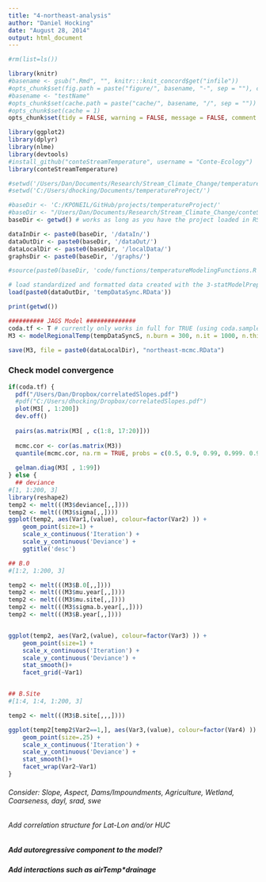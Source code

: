 ```yaml
---
title: "4-northeast-analysis"
author: "Daniel Hocking"
date: "August 28, 2014"
output: html_document
---
```


```r
#rm(list=ls())

library(knitr)
#basename <- gsub(".Rmd", "", knitr:::knit_concord$get("infile"))
#opts_chunk$set(fig.path = paste("figure/", basename, "-", sep = ""), cache.path = paste("cache/", basename, "/", sep = ""))
#basename <- "testName"
#opts_chunk$set(cache.path = paste("cache/", basename, "/", sep = ""))
#opts_chunk$set(cache = 1)
opts_chunk$set(tidy = FALSE, warning = FALSE, message = FALSE, comment = NA, verbose = TRUE)

```


```r
library(ggplot2)
library(dplyr)
library(nlme)
library(devtools)
#install_github("conteStreamTemperature", username = "Conte-Ecology")
library(conteStreamTemperature)

#setwd('/Users/Dan/Documents/Research/Stream_Climate_Change/temperatureProject/')
#setwd('C:/Users/dhocking/Documents/temperatureProject/')

#baseDir <- 'C:/KPONEIL/GitHub/projects/temperatureProject/'
#baseDir <- "/Users/Dan/Documents/Research/Stream_Climate_Change/conteStreamTemperature_northeast"
baseDir <- getwd() # works as long as you have the project loaded in RStudio - does not work for kniting

dataInDir <- paste0(baseDir, '/dataIn/')
dataOutDir <- paste0(baseDir, '/dataOut/')
dataLocalDir <- paste0(baseDir, '/localData/')
graphsDir <- paste0(baseDir, '/graphs/')

#source(paste0(baseDir, 'code/functions/temperatureModelingFunctions.R'))

# load standardized and formatted data created with the 3-statModelPrep.Rmd script
load(paste0(dataOutDir, 'tempDataSync.RData'))
```

```r
print(getwd())
```


```r
########## JAGS Model ##############
coda.tf <- T # currently only works in full for TRUE (using coda.samples)
M3 <- modelRegionalTemp(tempDataSyncS, n.burn = 300, n.it = 1000, n.thin = 3, n.chains = 3, coda = coda.tf)

save(M3, file = paste0(dataLocalDir), "northeast-mcmc.RData")
```

### Check model convergence
```r
if(coda.tf) {
  pdf("/Users/Dan/Dropbox/correlatedSlopes.pdf")
  #pdf("C:/Users/dhocking/Dropbox/correlatedSlopes.pdf")
  plot(M3[ , 1:200])
  dev.off()
  
  pairs(as.matrix(M3[ , c(1:8, 17:20)]))
  
  mcmc.cor <- cor(as.matrix(M3))
  quantile(mcmc.cor, na.rm = TRUE, probs = c(0.5, 0.9, 0.99, 0.999. 0.9999))
  
  gelman.diag(M3[ , 1:99])
} else {
  ## deviance
#[1, 1:200, 3]
library(reshape2)
temp2 <- melt(((M3$deviance[,,])))
temp2 <- melt(((M3$sigma[,,])))
ggplot(temp2, aes(Var1,(value), colour=factor(Var2) )) +  
    geom_point(size=1) +
    scale_x_continuous('Iteration') +
    scale_y_continuous('Deviance') +
    ggtitle('desc')

## B.0
#[1:2, 1:200, 3]

temp2 <- melt(((M3$B.0[,,])))
temp2 <- melt(((M3$mu.year[,,])))
temp2 <- melt(((M3$mu.site[,,])))
temp2 <- melt(((M3$sigma.b.year[,,])))
temp2 <- melt(((M3$B.year[,,])))


ggplot(temp2, aes(Var2,(value), colour=factor(Var3) )) +  
    geom_point(size=1) +
    scale_x_continuous('Iteration') +
    scale_y_continuous('Deviance') +
    stat_smooth()+
    facet_grid(~Var1)


## B.Site
#[1:4, 1:4, 1:200, 3]

temp2 <- melt(((M3$B.site[,,,])))

ggplot(temp2[temp2$Var2==1,], aes(Var3,(value), colour=factor(Var4) )) +  
    geom_point(size=.25) +
    scale_x_continuous('Iteration') +
    scale_y_continuous('Deviance') +
    stat_smooth()+
    facet_wrap(Var2~Var1)
}

```


###### Consider: Slope, Aspect, Dams/Impoundments, Agriculture, Wetland, Coarseness, dayl, srad, swe

###### Add correlation structure for Lat-Lon and/or HUC ########

##### Add autoregressive component to the model? #########

##### Add interactions such as airTemp*drainage






